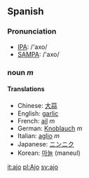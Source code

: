 ==Spanish==
===Pronunciation===
*[[w:IPA|IPA]]: /'axo/
*[[w:SAMPA|SAMPA]]: /'axo/
===noun ''m'' ===
====Translations====
*Chinese: [[大蒜]]
*English: [[garlic]]
*French: [[ail]] ''m''
*German: [[Knoblauch]] ''m''
*Italian: [[aglio]] ''m''
*Japanese: [[ニンニク]]
*Korean: [[마늘]] (maneul)

[[it:ajo]]
[[pl:Ajo]]
[[sv:ajo]]